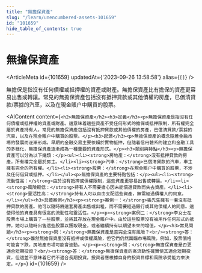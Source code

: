 ```yaml
---
title: "無擔保資產"
slug: "/learn/unencumbered-assets-101659"
id: "101659"
hide_table_of_contents: true
---
```



# 無擔保資產

<ArticleMeta id={101659} updatedAt={'2023-09-26 13:58:58'} alias={`[]`} />
<div className='border-solid border-b border-t-0 my-4 border-[var(--ifm-color-gray-300)]' />

無擔保是指沒有任何債權或抵押權的資產或財產。無擔保資產比有擔保的資產更容易出售或轉讓。常見的無擔保資產包括沒有抵押貸款或其他債權的房產，已償清貸款/票據的汽車，以及在現金賬户中購買的股票。

<AIContent content={`<h2>無擔保資產</h2><h3>定義</h3><p>無擔保資產是指沒有任何債權或抵押權的資產或財產。這意味着這些資產不受任何形式的擔保或抵押限制，所有權完全屬於資產持有人。常見的無擔保資產包括沒有抵押貸款或其他債權的房產，已償清貸款/票據的汽車，以及在現金賬户中購買的股票。</p><h3>起源</h3><p>無擔保資產的概念隨着金融市場的發展而逐漸形成。早期的金融交易主要依賴於實物抵押，但隨着信用體系的建立和金融工具的多樣化，無擔保資產逐漸成為一種重要的資產形式。</p><h3>類別與特點</h3><p>無擔保資產可以分為以下幾類：</p><ul><li><strong>房地產：</strong>沒有抵押貸款的房產，所有權完全屬於房主。</li><li><strong>汽車：</strong>已償清貸款的汽車，車主擁有完全的所有權。</li><li><strong>股票：</strong>在現金賬户中購買的股票，不涉及任何借貸或抵押。</li></ul><p>無擔保資產的主要特點包括：</p><ul><li><strong>流動性高：</strong>由於沒有抵押或債權限制，這些資產更容易出售或轉讓。</li><li><strong>風險較低：</strong>持有人不需要擔心因未能償還貸款而失去資產。</li><li><strong>靈活性高：</strong>持有人可以自由支配這些資產，無需經過債權人的同意。</li></ul><h3>具體案例</h3><p><strong>案例一：</strong>張先生擁有一套沒有抵押貸款的房產。他可以隨時將這套房產出售或出租，而不需要經過銀行或其他債權人的同意。這使得他的資產具有很高的流動性和靈活性。</p><p><strong>案例二：</strong>李女士在股票市場上購買了一些股票，並將其存放在現金賬户中。由於這些股票沒有被用作任何形式的抵押，她可以隨時出售這些股票以獲取現金，或者繼續持有以期望未來的增值。</p><h3>常見問題</h3><p><strong>問：</strong>無擔保資產是否完全沒有風險？<br/><strong>答：</strong>雖然無擔保資產沒有抵押或債權風險，但它們仍然面臨市場風險。例如，股票價格可能會下跌，房地產市場可能會波動。</p><p><strong>問：</strong>無擔保資產是否更適合短期投資？<br/><strong>答：</strong>無擔保資產的高流動性確實使其適合短期投資，但這並不意味着它們不適合長期投資。投資者應根據自身的投資目標和風險承受能力來決定。</p>`} id={101659} />
